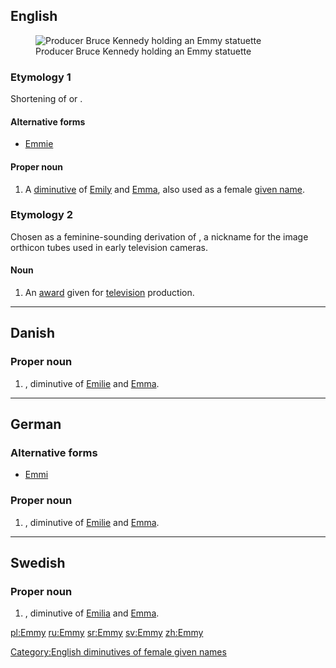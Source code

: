 {{also|emmy}}
==English==
[[Image:Bruce Kennedy.jpg|thumb|Producer Bruce Kennedy holding an Emmy statuette]]

===Etymology 1===
Shortening of {{term|Emily}} or {{term|Emma}}.

====Alternative forms====
* [[Emmie]]

====Proper noun====
{{en-proper noun}}

# A [[diminutive]] of [[Emily]] and [[Emma]], also used as a female [[given name]].

===Etymology 2===
Chosen as a feminine-sounding derivation of {{term|immy}}, a nickname for the image orthicon tubes used in early television cameras.

====Noun====
{{en-noun}}<!--plural is Emmys NOT Emmies-->

# {{context|trademark|lang=en}} An [[award]] given for [[television]] production.

[[Category:English diminutives of female given names]]

----

==Danish==

===Proper noun===
{{head|da|proper noun}}

# {{given name|female|lang=da}}, diminutive of [[Emilie]] and [[Emma]].

----

==German==

===Alternative forms===
* [[Emmi]]

===Proper noun===
{{de-proper noun}}

# {{given name|female|lang=de}}, diminutive of [[Emilie]] and [[Emma]].

----

==Swedish==

===Proper noun===
{{head|sv|proper noun}}

# {{given name|female|lang=sv}}, diminutive of [[Emilia]] and [[Emma]].

[[pl:Emmy]]
[[ru:Emmy]]
[[sr:Emmy]]
[[sv:Emmy]]
[[zh:Emmy]]